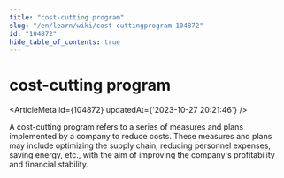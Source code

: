```yaml
---
title: "cost-cutting program"
slug: "/en/learn/wiki/cost-cuttingprogram-104872"
id: "104872"
hide_table_of_contents: true
---
```



# cost-cutting program

<ArticleMeta id={104872} updatedAt={'2023-10-27 20:21:46'} />
<div className='border-solid border-b border-t-0 my-4 border-[var(--ifm-color-gray-300)]' />

A cost-cutting program refers to a series of measures and plans implemented by a company to reduce costs. These measures and plans may include optimizing the supply chain, reducing personnel expenses, saving energy, etc., with the aim of improving the company's profitability and financial stability.
